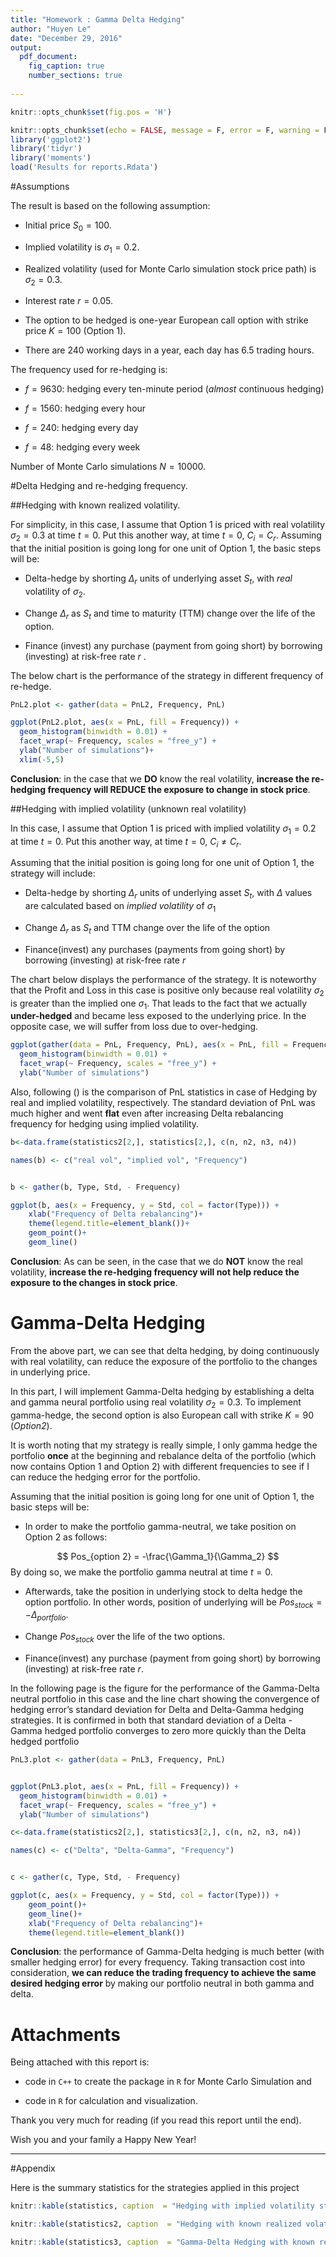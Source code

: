 ---
title: "Homework : Gamma Delta Hedging"
author: "Huyen Le"
date: "December 29, 2016"
output: 
  pdf_document:
    fig_caption: true
    number_sections: true
      
---
```{r global_options, include=FALSE}
knitr::opts_chunk$set(fig.pos = 'H')
```


```{r setup, include=FALSE}
knitr::opts_chunk$set(echo = FALSE, message = F, error = F, warning = F)
library('ggplot2')
library('tidyr')
library('moments')
load('Results for reports.Rdata')
```

#Assumptions

The result is based on the following assumption:

* Initial price $S_0=100$.

* Implied volatility is $\sigma_1 = 0.2$.

* Realized volatility (used for Monte Carlo simulation stock price path) is $\sigma_2 = 0.3$.

* Interest rate $r = 0.05$.

* The option to be hedged is one-year European call option with strike price $K = 100$ (Option 1).

* There are 240 working days in a year, each day has 6.5 trading hours.

The frequency used for re-hedging is:

* $f = 9630$: hedging every ten-minute period (*almost* continuous hedging)

* $f = 1560$: hedging every hour

* $f = 240$: hedging every day

* $f = 48$: hedging every week

Number of Monte Carlo simulations $N = 10000$.

#Delta Hedging and re-hedging frequency.

##Hedging with known realized volatility.

For simplicity, in this case, I assume that Option 1 is priced with real volatility $\sigma_2 = 0.3$ at time $t = 0$. Put this another way, at time $t =0$, $C_i = C_r$. Assuming that the initial position is going long for one unit of Option 1, the basic steps will be:

* Delta-hedge by shorting $\Delta_r$ units of underlying asset $S_t$, with *real* volatility of $\sigma_2$.

* Change $\Delta_r$ as $S_t$ and time to maturity (TTM) change over the life of the option.

* Finance (invest) any purchase (payment from going short) by borrowing (investing) at risk-free rate $r$ .
  
The below chart is the performance of the strategy in different frequency of re-hedge.

```{r plot1, fig.cap = "Delta Hedging by *real* volatility in different re-hedge frequency"}

PnL2.plot <- gather(data = PnL2, Frequency, PnL)

ggplot(PnL2.plot, aes(x = PnL, fill = Frequency)) +
  geom_histogram(binwidth = 0.01) +
  facet_wrap(~ Frequency, scales = "free_y") +
  ylab("Number of simulations")+
  xlim(-5,5)
```


**Conclusion**: in the case that we **DO** know the real volatility, **increase the re-hedging frequency will REDUCE the exposure to change in stock price**.

##Hedging with implied volatility (unknown real volatility)

In this case, I assume that Option 1 is priced with implied volatility $\sigma_1 = 0.2$ at time $t = 0$. Put this another way, at time $t =0$, $C_i \neq C_r$.

Assuming that the initial position is going long for one unit of Option 1, the strategy will include:

* Delta-hedge by shorting $\Delta_r$ units of underlying asset $S_t$, with $\Delta$ values are calculated based on *implied volatility* of $\sigma_1$

* Change $\Delta_r$ as $S_t$ and TTM change over the life of the option

* Finance(invest) any purchases (payments from going short) by borrowing (investing) at risk-free rate $r$ 

The chart below displays the performance of the strategy. It is noteworthy that the Profit and Loss in this case is positive only because real volatility $\sigma_2$ is greater than the implied one $\sigma_1$. That leads to the fact that we actually **under-hedged** and became less exposed to the underlying price. In the opposite case, we will suffer from loss due to over-hedging.

```{r plot2, fig.cap="Delta Hedging by implied volatility in different re-hedge frequency"}

ggplot(gather(data = PnL, Frequency, PnL), aes(x = PnL, fill = Frequency)) +
  geom_histogram(binwidth = 0.01) +
  facet_wrap(~ Frequency, scales = "free_y") +
  ylab("Number of simulations")
```


Also, following () is the comparison of PnL statistics in case of Hedging by real and implied volatility, respectively. The standard deviation of PnL was much higher and went **flat** even after increasing Delta rebalancing frequency for hedging using implied volatility.


```{r plot3, fig.cap = "Convergence of standard deviation of hedging error - Delta Hedging" ,fig.height = 3, fig.width = 5, echo = FALSE, fig.pos = "H"}
b<-data.frame(statistics2[2,], statistics[2,], c(n, n2, n3, n4))

names(b) <- c("real vol", "implied vol", "Frequency")


b <- gather(b, Type, Std, - Frequency)

ggplot(b, aes(x = Frequency, y = Std, col = factor(Type))) + 
    xlab("Frequency of Delta rebalancing")+
    theme(legend.title=element_blank())+
    geom_point()+
    geom_line()
```



**Conclusion**: As can be seen, in the case that we do **NOT** know the real volatility, **increase the re-hedging frequency will not help reduce the exposure to the changes in stock price**. 

# Gamma-Delta Hedging

From the above part, we can see that delta hedging, by doing continuously with real volatility, can reduce the exposure of the portfolio to the changes in underlying price.

In this part, I will implement Gamma-Delta hedging by establishing a delta and gamma neural portfolio using real volatility $\sigma_2 = 0.3$. To implement gamma-hedge, the second option is also European call with strike $K = 90$ (*Option2*). 

It is worth noting that my strategy is really simple, I only gamma hedge the portfolio **once** at the beginning and rebalance delta of the portfolio (which now contains Option 1 and Option 2) with different frequencies to see if I can reduce the hedging error for the portfolio. 

Assuming that the initial position is going long for one unit of Option 1, the basic steps will be:

* In order to make the portfolio gamma-neutral, we take position on Option 2 as follows: 

$$
Pos_{option 2} = -\frac{\Gamma_1}{\Gamma_2}
$$
By doing so, we make the portfolio gamma neutral at time $t =0$.

* Afterwards, take the position in underlying stock to delta hedge the option portfolio. In other words, position of underlying will be $Pos_{stock} = -\Delta_{portfolio}$.

* Change $Pos_{stock}$ over the life of the two options.

* Finance(invest) any purchase (payment from going short) by borrowing (investing) at risk-free rate $r$. 

In the following page is the figure for the performance of the Gamma-Delta neutral portfolio in this case and the line chart showing the convergence of hedging error's standard deviation for Delta and Delta-Gamma hedging strategies. It is confirmed in both that standard deviation of a Delta - Gamma hedged portfolio converges to zero more quickly than the Delta hedged portfolio


```{r plot4, fig.cap = "Delta - Gamma Hedging by known real volatility in different re-hedge frequency" , echo = FALSE}

PnL3.plot <- gather(data = PnL3, Frequency, PnL)


ggplot(PnL3.plot, aes(x = PnL, fill = Frequency)) +
  geom_histogram(binwidth = 0.01) +
  facet_wrap(~ Frequency, scales = "free_y") +
  ylab("Number of simulations")
```



```{r plot5, fig.cap = "Convergence of standard deviation of hedging error  - Delta and Delta-Gamma hedging", ,fig.height = 3, fig.width = 5, echo = FALSE}
c<-data.frame(statistics2[2,], statistics3[2,], c(n, n2, n3, n4))

names(c) <- c("Delta", "Delta-Gamma", "Frequency")


c <- gather(c, Type, Std, - Frequency)

ggplot(c, aes(x = Frequency, y = Std, col = factor(Type))) + 
    geom_point()+
    geom_line()+
    xlab("Frequency of Delta rebalancing")+
    theme(legend.title=element_blank())
```


**Conclusion**: the performance of Gamma-Delta hedging is much better (with smaller hedging error) for every frequency. Taking transaction cost into consideration, **we can reduce the trading frequency to achieve the same desired hedging error** by making our portfolio neutral in both gamma and delta. 

# Attachments

Being attached with this report is:

* code in ```C++``` to create the package in ```R``` for Monte Carlo Simulation and 

* code in ```R``` for calculation and visualization.



Thank you very much for reading (if you read this report until the end). 

Wish you and your family a Happy New Year!

___

\newpage

#Appendix

Here is the summary statistics for the strategies applied in this project


```{r}
knitr::kable(statistics, caption  = "Hedging with implied volatility statistics")
```

```{r}
knitr::kable(statistics2, caption  = "Hedging with known realized volatility statistics")
```

```{r}
knitr::kable(statistics3, caption  = "Gamma-Delta Hedging with known realized volatility statistics")
```




